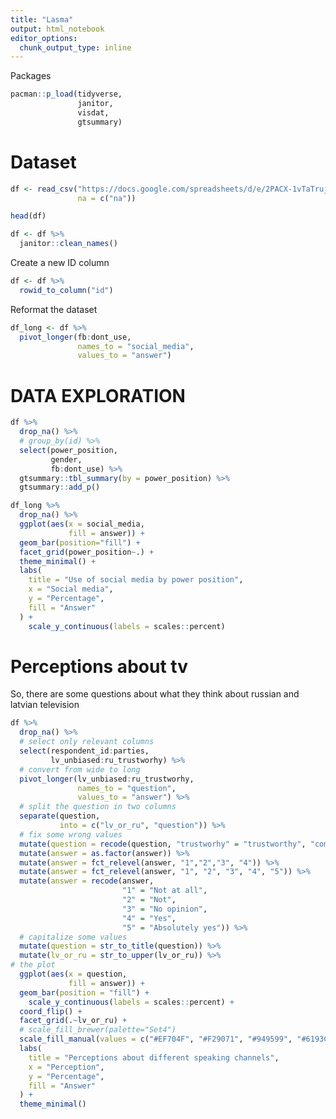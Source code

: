 ```yaml
---
title: "Lasma"
output: html_notebook
editor_options: 
  chunk_output_type: inline
---
```


Packages

```r
pacman::p_load(tidyverse, 
               janitor, 
               visdat, 
               gtsummary)
```

# Dataset
```r
df <- read_csv("https://docs.google.com/spreadsheets/d/e/2PACX-1vTaTrujjc9aB_Q_eaGMewz20aH754r055zJ6rNb-sGy8gmehP1KkghtAiZ2DjycztaO1V7xOCdkpNAY/pub?gid=0&single=true&output=csv", 
               na = c("na"))
```


```r
head(df)
```
```r
df <- df %>% 
  janitor::clean_names()
```


Create a new ID column

```r
df <- df %>% 
  rowid_to_column("id")
```




Reformat the dataset

```r
df_long <- df %>% 
  pivot_longer(fb:dont_use, 
               names_to = "social_media", 
               values_to = "answer")
```


# DATA EXPLORATION

```r
df %>% 
  drop_na() %>% 
  # group_by(id) %>%
  select(power_position, 
         gender, 
         fb:dont_use) %>% 
  gtsummary::tbl_summary(by = power_position) %>% 
  gtsummary::add_p()
```

```r
df_long %>% 
  drop_na() %>% 
  ggplot(aes(x = social_media, 
             fill = answer)) + 
  geom_bar(position="fill") + 
  facet_grid(power_position~.) +
  theme_minimal() +
  labs(
    title = "Use of social media by power position", 
    x = "Social media", 
    y = "Percentage", 
    fill = "Answer"
  ) +
    scale_y_continuous(labels = scales::percent)
```



# Perceptions about tv

So, there are some questions about what they think about russian and latvian television

```r
df %>% 
  drop_na() %>% 
  # select only relevant columns
  select(respondent_id:parties, 
         lv_unbiased:ru_trustworhy) %>%
  # convert from wide to long
  pivot_longer(lv_unbiased:ru_trustworhy, 
               names_to = "question", 
               values_to = "answer") %>%
  # split the question in two columns
  separate(question, 
           into = c("lv_or_ru", "question")) %>% 
  # fix some wrong values
  mutate(question = recode(question, "trustworhy" = "trustworthy", "comp" = "complete")) %>%  # change the format of the asnwer
  mutate(answer = as.factor(answer)) %>% 
  mutate(answer = fct_relevel(answer, "1","2","3", "4")) %>% 
  mutate(answer = fct_relevel(answer, "1", "2", "3", "4", "5")) %>% 
  mutate(answer = recode(answer, 
                         "1" = "Not at all", 
                         "2" = "Not", 
                         "3" = "No opinion", 
                         "4" = "Yes", 
                         "5" = "Absolutely yes")) %>%
  # capitalize some values
  mutate(question = str_to_title(question)) %>%
  mutate(lv_or_ru = str_to_upper(lv_or_ru)) %>% 
# the plot
  ggplot(aes(x = question, 
             fill = answer)) + 
  geom_bar(position = "fill") +
    scale_y_continuous(labels = scales::percent) +
  coord_flip() +
  facet_grid(.~lv_or_ru) + 
  # scale_fill_brewer(palette="Set4")
  scale_fill_manual(values = c("#EF704F", "#F29071", "#949599", "#6193CE", "#207BBE")) + 
  labs(
    title = "Perceptions about different speaking channels", 
    x = "Perception", 
    y = "Percentage", 
    fill = "Answer"
  ) + 
  theme_minimal()
```

